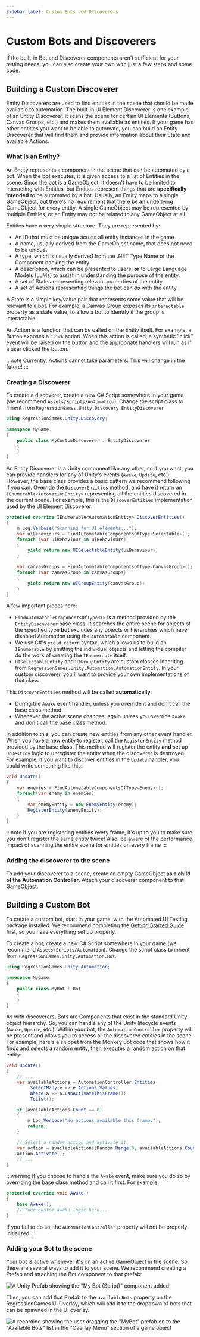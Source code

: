 ```yaml
---
sidebar_label: Custom Bots and Discoverers
---
```


# Custom Bots and Discoverers

If the built-in Bot and Discoverer components aren't sufficient for your testing needs, you can also create your own with just a few steps and some code.

## Building a Custom Discoverer

Entity Discoverers are used to find entities in the scene that should be made available to automation.
The built-in UI Element Discoverer is one example of an Entity Discoverer.
It scans the scene for certain UI Elements (Buttons, Canvas Groups, etc.) and makes them available as entities.
If your game has other entities you want to be able to automate, you can build an Entity Discoverer that will find them and provide information about their State and available Actions.

### What is an Entity?

An Entity represents a component in the scene that can be automated by a bot.
When the bot executes, it is given access to a list of Entities in the scene.
Since the bot is a GameObject, it doesn't have to be limited to interacting with Entities,
but Entities represent things that are **specifically intended** to be automated by a bot.
Usually, an Entity maps to a single GameObject, but there's no requirement that there be an underlying GameObject for every entity.
A single GameObject may be represented by multiple Entities, or an Entity may not be related to any GameObject at all.

Entities have a very simple structure.
They are represented by:

* An ID that must be unique across all entity instances in the game
* A name, usually derived from the GameObject name, that does not need to be unique.
* A type, which is usually derived from the .NET Type Name of the Component backing the entity.
* A description, which can be presented to users, **or** to Large Language Models (LLMs) to assist in understanding the purpose of the entity.
* A set of States representing relevant properties of the entity
* A set of Actions representing things the bot can _do_ with the entity.

A State is a simple key/value pair that represents some value that will be relevant to a bot.
For example, a Canvas Group exposes its `interactable` property as a state value, to allow a bot to identify if the group is interactable.

An Action is a function that can be called on the Entity itself.
For example, a Button exposes a `click` action.
When this action is called, a synthetic "click" event will be raised on the button and the appropriate handlers will run as if a user clicked the button.

:::note
Currently, Actions cannot take parameters. This will change in the future!
:::

### Creating a Discoverer

To create a discoverer, create a new C# Script somewhere in your game (we recommend `Assets/Scripts/Automation`).
Change the script class to inherit from `RegressionGames.Unity.Discovery.EntityDiscoverer`

```csharp
using RegressionGames.Unity.Discovery;

namespace MyGame
{
    public class MyCustomDiscoverer : EntityDiscoverer
    {
    }
}
```

An Entity Discoverer is a Unity component like any other, so if you want, you can provide handlers for any of Unity's events (`Awake`, `Update`, etc.).
However, the base class provides a basic pattern we recommend following if you can.
Override the `DiscoverEntities` method, and have it return an `IEnumerable<AutomationEntity>` representing all the entities discovered in the current scene.
For example, this is the `DiscoverEntities` implementation used by the UI Element Discoverer:

```csharp
protected override IEnumerable<AutomationEntity> DiscoverEntities()
{
    m_Log.Verbose("Scanning for UI elements...");
    var uiBehaviours = FindAutomatableComponentsOfType<Selectable>();
    foreach (var uiBehaviour in uiBehaviours)
    {
        yield return new UISelectableEntity(uiBehaviour);
    }

    var canvasGroups = FindAutomatableComponentsOfType<CanvasGroup>();
    foreach (var canvasGroup in canvasGroups)
    {
        yield return new UIGroupEntity(canvasGroup);
    }
}
```

A few important pieces here:

* `FindAutomatableComponentsOfType<T>` is a method provided by the `EntityDiscoverer` base class. It searches the entire scene for objects of the specified type **but** excludes any objects or hierarchies which have disabled Automation using the `Automatable` component.
* We use C#'s `yield return` syntax, which allows us to build an `IEnumerable` by emitting the individual objects and letting the compiler do the work of creating the `IEnumerable` itself.
* `UISelectableEntity` and `UIGroupEntity` are custom classes inheriting from `RegressionGames.Unity.Automation.AutomationEntity`. In your custom discoverer, you'll want to provide your own implementations of that class.

This `DiscoverEntities` method will be called **automatically**:

* During the `Awake` event handler, unless you override it and don't call the base class method.
* Whenever the active scene changes, again unless you override `Awake` and don't call the base class method.

In addition to this, you can create new entities from any other event handler.
When you have a new entity to register, call the `RegisterEntity` method provided by the base class.
This method will register the entity **and** set up `OnDestroy` logic to unregister the entity when the discoverer is destroyed.
For example, if you want to discover entities in the `Update` handler, you could write something like this:

```csharp
void Update()
{
    var enemies = FindAutomatableComponentsOfType<Enemy>();
    foreach(var enemy in enemies)
    {
        var enemyEntity = new EnemyEntity(enemy);
        RegisterEntity(enemyEntity);
    }
}
```

:::note
If you are registering entities every frame, it's up to you to make sure you don't register the same entity twice!
Also, be aware of the performance impact of scanning the entire scene for entities on every frame
:::

### Adding the discoverer to the scene

To add your discoverer to a scene, create an empty GameObject **as a child of the Automation Controller**.
Attach your discoverer component to that GameObject.

## Building a Custom Bot

To create a custom bot, start in your game, with the Automated UI Testing package installed.
We recommend completing the [Getting Started Guide](./getting-started.mdx) first, so you have everything set up properly.

To create a bot, create a new C# Script somewhere in your game (we recommend `Assets/Scripts/Automation`).
Change the script class to inherit from `RegressionGames.Unity.Automation.Bot`.

```csharp
using RegressionGames.Unity.Automation;

namespace MyGame
{
    public class MyBot : Bot
    {
    }
}
```

As with discoverers, Bots are Components that exist in the standard Unity object hierarchy.
So, you can handle any of the Unity lifecycle events (`Awake`, `Update`, etc.).
Within your bot, the `AutomationController` property will be present and allows you to access all the discovered entities in the scene.
For example, here's a snippet from the Monkey Bot code that shows how it finds and selects a random entity, then executes a random action on that entity:

```csharp
void Update()
{
    // ...
    var availableActions = AutomationController.Entities
        .SelectMany(e => e.Actions.Values)
        .Where(a => a.CanActivateThisFrame())
        .ToList();

    if (availableActions.Count == 0)
    {
        m_Log.Verbose("No actions available this frame.");
        return;
    }

    // Select a random action and activate it.
    var action = availableActions[Random.Range(0, availableActions.Count)];
    action.Activate();
    // ...
}
```

:::warning
If you choose to handle the `Awake` event, make sure you do so by overriding the base class method and call it first.
For example:

```csharp
protected override void Awake()
{
    base.Awake();
    // Your custom awake logic here...
}
```

If you fail to do so, the `AutomationController` property will not be properly initialized!
:::

### Adding your Bot to the scene

Your bot is active whenever it's on an active GameObject in the scene.
So there are several ways to add it to your scene.
We recommend creating a Prefab and attaching the Bot component to that prefab:

![A Unity Prefab showing the "My Bot (Script)" component added](img/creating-custom-components/bot-prefab.png)

Then, you can add that Prefab to the `availableBots` property on the RegressionGames UI Overlay,
which will add it to the dropdown of bots that can be spawned in the UI overlay.

![A recording showing the user dragging the "MyBot" prefab on to the "Available Bots" list in the "Overlay Menu" section of a game object](img/creating-custom-components/recording-add-custom-bot-to-overlay.gif)
